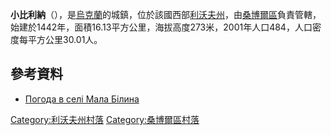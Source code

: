 {{coord|49|31|59|N|23|25|13|E|scale:100000|display=title}}

'''小比利納'''（{{lang-uk|Мала Білина}}），是[[烏克蘭|烏克蘭]]的城鎮，位於該國西部[[利沃夫州|利沃夫州]]，由[[桑博爾區|桑博爾區]]負責管轄，始建於1442年，面積16.13平方公里，海拔高度273米，2001年人口484，人口密度每平方公里30.01人。

==參考資料==
* [http://weather.in.ua/ua/l'vovskaja/14465 Погода в селі Мала Білина]

[[Category:利沃夫州村落|Category:利沃夫州村落]]
[[Category:桑博爾區村落|Category:桑博爾區村落]]


{{Lviv-geo-stub}}